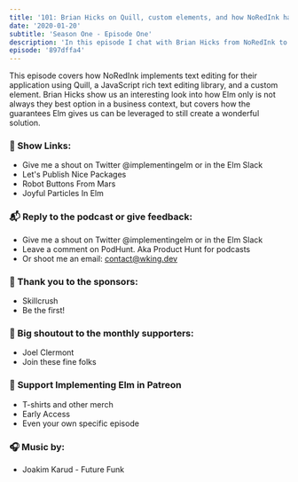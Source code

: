 ```yaml
---
title: '101: Brian Hicks on Quill, custom elements, and how NoRedInk handles text editing'
date: '2020-01-20'
subtitle: 'Season One - Episode One'
description: 'In this episode I chat with Brian Hicks from NoRedInk to discuss how they use a custom element to interface with Quill, a JavaScript rich text editor.'
episode: '897dffa4'
---
```


This episode covers how NoRedInk implements text editing for their application using Quill, a JavaScript rich text editing library, and a custom element. Brian Hicks show us an interesting look into how Elm only is not always they best option in a business context, but covers how the guarantees Elm gives us can be leveraged to still create a wonderful solution.

### <span className="pr-2">🔗</span> Show Links:

- Give me a shout on Twitter <Link className="link" to="https://twitter.com/implementingelm">@implementingelm</Link> or in the <Link className="link" to="https://elmlang.herokuapp.com/">Elm Slack</Link>
- <Link className="link" to="https://www.youtube.com/watch?v=yVn7FOQuwDM">Let's Publish Nice Packages</Link>
- <Link className="link" to="https://www.youtube.com/watch?v=PDyWP-0H4Zo">Robot Buttons From Mars</Link>
- <Link className="link" to="https://www.youtube.com/watch?v=goL7LeDHFi4">Joyful Particles In Elm</Link>

### <span className="pr-2">📬</span> Reply to the podcast or give feedback:

- Give me a shout on Twitter <Link className="link" to="https://twitter.com/implementingelm">@implementingelm</Link> or in the <Link className="link" to="https://elmlang.herokuapp.com/">Elm Slack</Link>
- Leave a comment on <Link className="link" to="https://podhunt.app/">PodHunt</Link>. Aka Product Hunt for podcasts
- Or shoot me an email: contact@wking.dev

### <span className="pr-2">📣</span> Thank you to the sponsors:

- <Link className="link" to="https://skillcrush.com">
    Skillcrush
  </Link>
- <Link className="link" to="https://www.patreon.com/implementingelm">
    Be the first!
  </Link>

### <span className="pr-2">🙌</span> Big shoutout to the monthly supporters:

- <Link className="link" to="https://twitter.com/jclermont">
    Joel Clermont
  </Link>
- <Link className="link" to="https://www.patreon.com/implementingelm">
    Join these fine folks
  </Link>

### <span className="pr-2">💸</span> <Link className="link" to="https://www.patreon.com/implementingelm">Support Implementing Elm in Patreon</Link>

- T-shirts and other merch
- Early Access
- Even your own specific episode

### <span className="pr-2">🎧</span> Music by:

- <Link className="link" to="https://www.youtube.com/watch?v=qK4bnwSl2rU">
    Joakim Karud - Future Funk
  </Link>